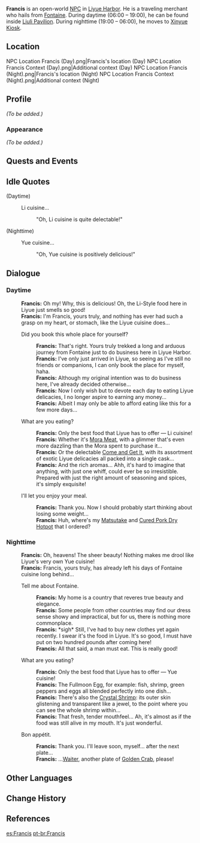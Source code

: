 {{Meta
<!-- REMOVE THIS TEMPLATE AFTER ADDING MISSING INFO -->
|missing_NPC_profile  = yes
}}
{{Character Infobox
|type             = Open-World NPC
|image            = NPC Francis.png
|region           = Fontaine
|location         = Liyue
|title            = Traveling Merchant
|voiceEN          = [https://brentmukai.com/ Brent Mukai]<ref name="Brent Mukai">Twitter: [https://twitter.com/brentmukai/status/1356689536948953092 EN VA Self Announcement] ([https://web.archive.org/web/20210202194310/https://twitter.com/brentmukai/status/1356689536948953092 Archived])</ref>
}}
'''Francis''' is an open-world [[NPC]] in [[Liyue Harbor]]. He is a traveling merchant who hails from [[Fontaine]]. During daytime (06:00 – 19:00), he can be found inside [[Liuli Pavilion]]. During nighttime (19:00 – 06:00), he moves to [[Xinyue Kiosk]].

==Location==
<gallery>
NPC Location Francis (Day).png|Francis's location (Day)
NPC Location Francis Context (Day).png|Additional context (Day)
NPC Location Francis (Night).png|Francis's location (Night)
NPC Location Francis Context (Night).png|Additional context (Night)
</gallery>

==Profile==
<!--detailed story/lore information goes here-->
''(To be added.)''

===Appearance===
''(To be added.)''

==Quests and Events==
{{Quests and Events}}

==Idle Quotes==
{{Dialogue Start}}
;(Daytime)
: {{DIcon|Idle}} Li cuisine...
:: {{A|VO Francis 01.ogg}} "Oh, Li cuisine is quite delectable!"

;(Nighttime)
: {{DIcon|Idle}} Yue cuisine...
:: {{A|VO Francis 02.ogg}} "Oh, Yue cuisine is positively delicious!"
{{Dialogue End}}

==Dialogue==
===Daytime===
{{Dialogue Start}}
:'''Francis:''' Oh my! Why, this is delicious! Oh, the Li-Style food here in Liyue just smells so good!
:'''Francis:''' I'm Francis, yours truly, and nothing has ever had such a grasp on my heart, or stomach, like the Liyue cuisine does...
:{{DIcon}} Did you book this whole place for yourself?
::'''Francis:''' That's right. Yours truly trekked a long and arduous journey from Fontaine just to do business here in Liyue Harbor.
::'''Francis:''' I've only just arrived in Liyue, so seeing as I've still no friends or companions, I can only book the place for myself, haha.
::'''Francis:''' Although my original intention was to do business here, I've already decided otherwise...
::'''Francis:''' Now I only wish but to devote each day to eating Liyue delicacies, I no longer aspire to earning any money...
::'''Francis:''' Albeit I may only be able to afford eating like this for a few more days...
:{{DIcon}} What are you eating?
::'''Francis:''' Only the best food that Liyue has to offer &mdash; Li cuisine!
::'''Francis:''' Whether it's [[Mora Meat]], with a glimmer that's even more dazzling than the Mora spent to purchase it...
::'''Francis:''' Or the delectable [[Come and Get It]], with its assortment of exotic Liyue delicacies all packed into a single cask...
::'''Francis:''' And the rich aromas... Ahh, it's hard to imagine that anything, with just one whiff, could ever be so irresistible. Prepared with just the right amount of seasoning and spices, it's simply exquisite!
:{{DIcon}} I'll let you enjoy your meal.
::'''Francis:''' Thank you. Now I should probably start thinking about losing some weight...
::'''Francis:''' Huh, where's my [[Matsutake]] and [[Cured Pork Dry Hotpot]] that I ordered?
{{Dialogue End}}

===Nighttime===
{{Dialogue Start}}
:'''Francis:''' Oh, heavens! The sheer beauty! Nothing makes me drool like Liyue's very own Yue cuisine!
:'''Francis:''' Francis, yours truly, has already left his days of Fontaine cuisine long behind...
:{{DIcon}} Tell me about Fontaine.
::'''Francis:''' My home is a country that reveres true beauty and elegance.
::'''Francis:''' Some people from other countries may find our dress sense showy and impractical, but for us, there is nothing more commonplace.
::'''Francis:''' *sigh* Still, I've had to buy new clothes yet again recently. I swear it's the food in Liyue. It's so good, I must have put on two hundred pounds after coming here!
::'''Francis:''' All that said, a man must eat. This is really good!
:{{DIcon}} What are you eating?
::'''Francis:''' Only the best food that Liyue has to offer &mdash; Yue cuisine!
::'''Francis:''' The Fullmoon Egg, for example: fish, shrimp, green peppers and eggs all blended perfectly into one dish...
::'''Francis:''' There's also the [[Crystal Shrimp]]: its outer skin glistening and transparent like a jewel, to the point where you can see the whole shrimp within...
::'''Francis:''' That fresh, tender mouthfeel... Ah, it's almost as if the food was still alive in my mouth. It's just wonderful.
:{{DIcon}} Bon appétit.
::'''Francis:''' Thank you. I'll leave soon, myself... after the next plate...
::'''Francis:''' ...[[Heli|Waiter]], another plate of [[Golden Crab]], please!
{{Dialogue End}}
<!--
==Gallery==
<gallery>
</gallery>
-->
==Other Languages==
{{Other Languages
|default_hidden = 1
|en      = Francis
|zhs     = 弗朗西斯
|zhs_rm  = Fúlǎngxīsī
|zht     = 法蘭西斯
|zht_rm  = Fǎlánxīsī
|ja      = フランシス
|ja_rm   = Furanshisu
|ko      = 프랑시스
|es      = Francis
|fr      = Francis
|ru      = Фрэнсис
|th      = Francis
|vi      = Francis
|de      = Francis
|id      = Francis
|pt      = Francis
|tr      = Francis
|it      = Francis
}}

==Change History==
{{Change History|1.0}}

==References==
{{Reflist}}

[[es:Francis]]
[[pt-br:Francis]]